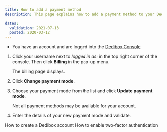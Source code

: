 ```yaml
---
title: How to add a payment method
description: This page explains how to add a payment method to your Dedibox console.

dates:
  validation: 2021-07-13
  posted: 2020-03-12
---
```


<Message type="requirement">

  - You have an account and are logged into the [Dedibox Console](https://console.online.net) 

</Message>

1. Click your username next to _logged in as:_ in the top right corner of the console. Then click **Billing** in the pop-up menu.

    <Lightbox src="scaleway-dedibox-popup.png" alt="" />

   The billing page displays.

2. Click **Change payment mode**.

    <Lightbox src="scaleway-dedibox-paymentmode.png" alt="" />

3. Choose your payment mode from the list and click **Update payment mode**.

    <Lightbox src="scaleway-dedibox-new-paymentmode.png" alt="" />

    <Message type="note">

    Not all payment methods may be available for your account.

    </Message>

4. Enter the details of your new payment mode and validate.

<Navigation title="See Also">
  <PreviousButton to="/dedibox-console/my-account/how-to/create-a-dedibox-account/">How to create a Dedibox account</PreviousButton>
  <NextButton to="/dedibox-console/my-account/how-to/enable-two-factor-authentication/">How to enable two-factor authentication</NextButton>
</Navigation>